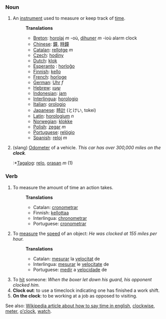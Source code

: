 ===Noun===
# An [[instrument]] used to measure or keep track of [[time]].
#:'''Translations'''
#:*[[Breton]]: [[horolaj]] ''m'' -où, [[dihuner]] ''m'' -ioù alarm clock
#:*[[Chinese]]: [[鐘]], [[時鐘]]
#:*[[Catalan]]: [[rellotge]] ''m''
#:*[[Czech]]: [[hodiny]]
#:*[[Dutch]]: [[klok]]
#:*[[Esperanto]] : [[horloĝo]]
#:*[[Finnish]]: [[kello]]
#:*[[French]]: [[horloge]]
#:*[[German]]: [[Uhr]] ''f''
#:*[[Hebrew]]: [[שעון]]
#:*[[Indonesian]]: [[jam]]
#:*[[Interlingua]]: [[horologio]]
#:*[[Italian]]: [[orologio]]
#:*[[Japanese]]: [[時計]] (とけい, tokei)
#:*[[Latin]]: [[horologium]] ''n''
#:*[[Norwegian]]: [[klokke]]
#:*[[Polish]]: [[zegar]] ''m''
#:*[[Portuguese]]: [[relógio]]
#:*[[Spanish]]: [[reloj]] ''m''
# (slang) [[Odometer]] of a vehicle. ''This car has over 300,000 miles on the '''clock'''.''
#:*[[Tagalog]]: [[relo]], [[orasan]] ''m'' (1) 
===Verb===
# To measure the amount of time an action takes.
#:'''Translations'''
#:*Catalan: [[cronometrar]]
#:*Finnish: [[kellottaa]]
#:*Interlingua: [[chronometrar]]
#:*Portuguese: [[cronometrar]]
# To [[measure]] the [[speed]] of an object: ''He was clocked at 155 miles per hour.''
#:'''Translations'''
#:*Catalan: [[mesurar]] la [[velocitat]] de
#:*Interlingua: [[mesurar]] le [[velocitate]] de
#:*Portuguese: [[medir]] a [[velocidade]] de
# To [[hit]] someone: ''When the boxer let down his guard, his opponent clocked him.''
# '''Clock out''': to use a timeclock indicating one has finished a work shift.
# '''On the clock''': to be working at a job as opposed to visiting.

See also: [[w:Time|Wikipedia article about how to say time in english]], [[clockwise]], [[meter]], [[o'clock]], [[watch]].